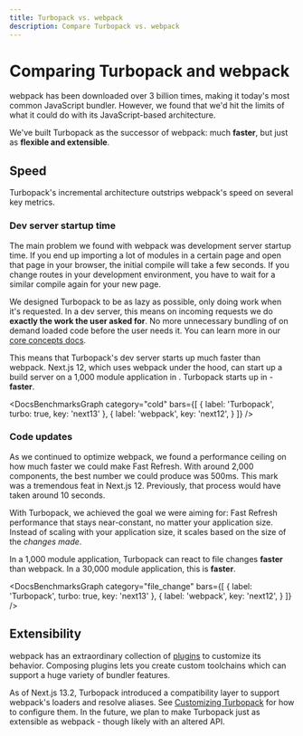 ```yaml
---
title: Turbopack vs. webpack
description: Compare Turbopack vs. webpack
---
```



# Comparing Turbopack and webpack

webpack has been downloaded over 3 billion times, making it today's most common JavaScript bundler. However, we found that we'd hit the limits of what it could do with its JavaScript-based architecture.

We've built Turbopack as the successor of webpack: much **faster**, but just as **flexible and extensible**.

<BenchmarksCallout />

## Speed

Turbopack's incremental architecture outstrips webpack's speed on several key metrics.

### Dev server startup time

The main problem we found with webpack was development server startup time. If you end up importing a lot of modules in a certain page and open that page in your browser, the initial compile will take a few seconds. If you change routes in your development environment, you have to wait for a similar compile again for your new page.

We designed Turbopack to be as lazy as possible, only doing work when it's requested. In a dev server, this means on incoming requests we do **exactly the work the user asked for**. No more unnecessary bundling of on demand loaded code before the user needs it. You can learn more in our [core concepts docs](/pack/docs/core-concepts#compiling-by-request).

This means that Turbopack's dev server starts up much faster than webpack. Next.js 12, which uses webpack under the hood, can start up a build server on a 1,000 module application in <DocsBenchmarkStat stat="next12-cold-1000" />. Turbopack starts up in <DocsBenchmarkStat stat="turbopack-cold-1000" /> - **<DocsBenchmarkStat stat="turbopack-cold-vs-next12" /> faster**.

<DocsBenchmarksGraph category="cold" bars={[
  {
    label: 'Turbopack',
    turbo: true,
    key: 'next13'
  },
  {
    label: 'webpack',
    key: 'next12',
  }
]} />

### Code updates

As we continued to optimize webpack, we found a performance ceiling on how much faster we could make Fast Refresh. With around 2,000 components, the best number we could produce was 500ms. This mark was a tremendous feat in Next.js 12. Previously, that process would have taken around 10 seconds.

With Turbopack, we achieved the goal we were aiming for: Fast Refresh performance that stays near-constant, no matter your application size. Instead of scaling with your application size, it scales based on the size of the _changes made_.

In a 1,000 module application, Turbopack can react to file changes **<DocsBenchmarkStat stat="turbopack-update-vs-next12" /> faster** than webpack. In a 30,000 module application, this is **<DocsBenchmarkStat stat="turbopack-update-vs-next12-30000" /> faster**.

<DocsBenchmarksGraph category="file_change" bars={[
  {
    label: 'Turbopack',
    turbo: true,
    key: 'next13'
  },
  {
    label: 'webpack',
    key: 'next12',
  }
]} />

## Extensibility

webpack has an extraordinary collection of [plugins](https://webpack.js.org/plugins/) to customize its behavior. Composing plugins lets you create custom toolchains which can support a huge variety of bundler features.

As of Next.js 13.2, Turbopack introduced a compatibility layer to support webpack's loaders and resolve aliases. See [Customizing Turbopack](features/customizing-turbopack) for how to configure them. In the future, we plan to make Turbopack just as extensible as webpack - though likely with an altered API.
